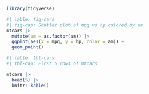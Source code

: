 ```r
library(tidyverse)
```

```r
#| lable: fig-cars
#| fig-cap: Scatter plot of mpg vs hp colored by am
mtcars |> 
  mutate(am = as.factor(am)) |>
  ggplot(aes(x = mpg, y = hp, color = am)) +
  geom_point() 
```

```r
#| lable: tbl-cars
#| tbl-cap: First 5 rows of mtcars

mtcars |> 
  head(5) |>
  knitr::kable()
```


